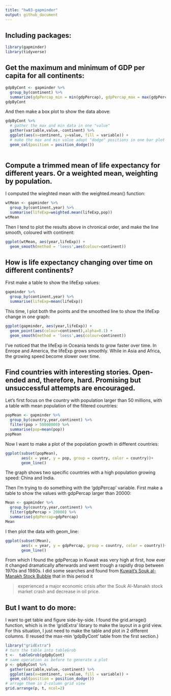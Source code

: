 ```yaml
---
title: "hw03-gapminder"
output: github_document
---
```

## Including packages:
```r
library(gapminder)
library(tidyverse)
```
## Get the maximum and minimum of GDP per capita for all continents:
```r
gdpByCont <- gapminder %>% 
  group_by(continent) %>% 
  summarize(gdpPercap_min = min(gdpPercap), gdpPercap_max = max(gdpPercap))
gdpByCont
```
And then make a box plot to show the data above:
```r
gdpByCont %>% 
  # gather the max and min data in one "value"
  gather(variable,value,-continent) %>% 
  ggplot(aes(x=continent, y=value, fill = variable)) + 
  # make the max and min value adopt "dodge" positions in one bar plot
  geom_col(position = position_dodge())
  
```

## Compute a trimmed mean of life expectancy for different years. Or a weighted mean, weighting by population. 
I computed the wieghted mean with the weighted.mean() function:
```r
wtMean <- gapminder %>% 
  group_by(continent,year) %>% 
  summarise(lifeExp=weighted.mean(lifeExp,pop))
wtMean
```
Then I tend to plot the results above in chronical order, and make the line smooth, coloured with continent:
```r
ggplot(wtMean, aes(year,lifeExp)) +
  geom_smooth(method = 'loess',aes(colour=continent))
```

## How is life expectancy changing over time on different continents?
First make a table to show the lifeExp values:
```r
gapminder %>% 
  group_by(continent,year) %>% 
  summarise(lifeExp=mean(lifeExp))
```
This time, I plot both the points and the smoothed line to show the lifeExp change in one graph:
```r
ggplot(gapminder, aes(year,lifeExp)) +
  geom_point(aes(colour=continent),alpha=0.1) +
  geom_smooth(method = 'loess',aes(colour=continent))
```
I've noticed that the lifeExp in Oceania tends to grow faster over time. In Enrope and America, the lifeExp grows smoothly. While in Asia and Africa, the growing speed become slower over time. 

## Find countries with interesting stories. Open-ended and, therefore, hard. Promising but unsuccessful attempts are encouraged.

Let's first focus on the country with population larger than 50 millions, with a table with mean population of the filtered countries:
```r
popMean <- gapminder %>% 
  group_by(country,year,continent) %>% 
  filter(pop > 50000000) %>%  
  summarise(pop=mean(pop))
popMean
```
Now I want to make a plot of the popolation growth in different countries:
```r
ggplot(subset(popMean),
       aes(x = year, y = pop, group = country, color = country))+
       geom_line()
```

The graph shows two specific countries with a high population growing speed: China and India. 

Then I'm trying to do something with the 'gdpPercap' variable. First make a table to show the values with gdpPercap larger than 20000:
```r
Mean <- gapminder %>%
  group_by(country,year,continent) %>%
  filter(gdpPercap > 20000) %>%
  summarise(gdpPercap=gdpPercap)
Mean
```
I then plot the data with geom_line:
```r
ggplot(subset(Mean),
       aes(x = year, y = gdpPercap, group = country, color = country))+
       geom_line()
```

From which I found the gdpPercap in Kuwait was very high at first, how ever it changed dramatically afterwards and went trough a rapidly drop between 1970s and 1980s. I did some searches and found from [Kuwait’s Souk al-Manakh Stock Bubble](http://www.thebubblebubble.com/souk-al-manakh/) that in this period it 

> experienced a major economic crisis after the Souk Al-Manakh stock market crash and decrease in oil price.

## But I want to do more:
I want to get table and figure side-by-side. I found the grid.arrage() function, which is in the 'gridExtra' library to make the layout in a grid view. For this situation, I just need to make the table and plot in 2 different columns.
(I reused the max-min 'gdpByCont' table from the first section.)
```r
library("gridExtra")
# turn the table into tableGrob
t <-  tableGrob(gdpByCont)
# same operation as before to generate a plot
p <- gdpByCont %>% 
  gather(variable,value,-continent) %>% 
  ggplot(aes(x=continent, y=value, fill = variable)) + 
  geom_col(position = position_dodge())
# arrage them in 2-column grid view
grid.arrange(p, t, ncol=2)
```


